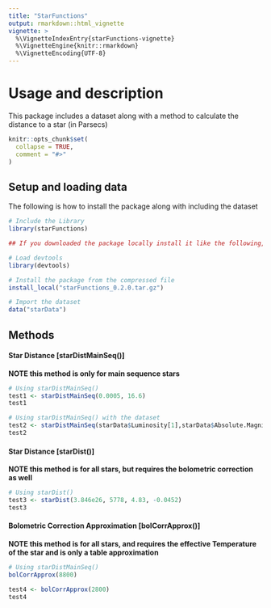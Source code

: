 ---
title: "StarFunctions"
output: rmarkdown::html_vignette
vignette: >
  %\VignetteIndexEntry{starFunctions-vignette}
  %\VignetteEngine{knitr::rmarkdown}
  %\VignetteEncoding{UTF-8}
---
# Usage and description
This package includes a dataset along with a method to calculate the distance to a star (in Parsecs) 

```{r, include = FALSE}
knitr::opts_chunk$set(
  collapse = TRUE,
  comment = "#>"
)
```


## Setup and loading data
The following is how to install the package along with including the dataset

```{r setup}
# Include the Library
library(starFunctions)

## If you downloaded the package locally install it like the following, making sure the .tar.gz file is in your directory: ##

# Load devtools
library(devtools)

# Install the package from the compressed file
install_local("starFunctions_0.2.0.tar.gz")

# Import the dataset
data("starData")
```


## Methods
#### Star Distance [starDistMainSeq()]
**NOTE this method is only for main sequence stars**

```{r}
# Using starDistMainSeq() 
test1 <- starDistMainSeq(0.0005, 16.6)
test1

# Using starDistMainSeq() with the dataset
test2 <- starDistMainSeq(starData$Luminosity[1],starData$Absolute.Magnitude[1])
test2
```

#### Star Distance [starDist()]
**NOTE this method is for all stars, but requires the bolometric correction as well**

```{r}
# Using starDist() 
test3 <- starDist(3.846e26, 5778, 4.83, -0.0452)
test3

```

#### Bolometric Correction Approximation [bolCorrApprox()]
**NOTE this method is for all stars, and requires the effective Temperature of the star and is only a table approximation**

```{r}
# Using starDistMainSeq() 
bolCorrApprox(8800)

test4 <- bolCorrApprox(2800)
test4

```
